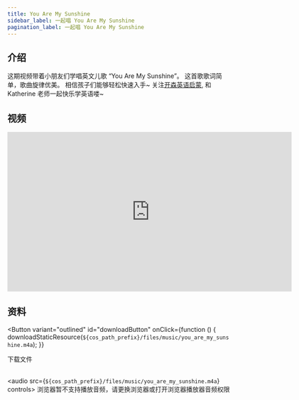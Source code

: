 ```yaml
---
title: You Are My Sunshine
sidebar_label: 一起唱 You Are My Sunshine
pagination_label: 一起唱 You Are My Sunshine
---
```



## 介绍

这期视频带着小朋友们学唱英文儿歌 “You Are My Sunshine”。
这首歌歌词简单，歌曲旋律优美。
相信孩子们能够轻松快速入手~
关注[开森英语启蒙](https://space.bilibili.com/20797715), 和 Katherine 老师一起快乐学英语喽~

## 视频

<iframe
  src="https://player.bilibili.com/player.html?bvid=BV1rY411v7Fe&cid=1&page=1"
  scrolling="no"
  border="0"
  frameborder="no"
  framespacing="0"
  allowfullscreen="true"
  width="640"
  height="360"
></iframe>

## 资料

<Button
  variant="outlined"
  id="downloadButton"
  onClick={function () {
    downloadStaticResource(`${cos_path_prefix}/files/music/you_are_my_sunshine.m4a`);
  }}
>
  下载文件
</Button>
<br />
<br />

<audio src={`${cos_path_prefix}/files/music/you_are_my_sunshine.m4a`} controls>
  浏览器暂不支持播放音频，请更换浏览器或打开浏览器播放器音频权限
</audio>
